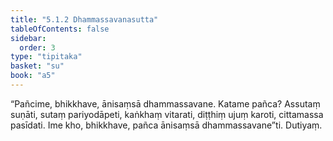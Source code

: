 ```yaml
---
title: "5.1.2 Dhammassavanasutta"
tableOfContents: false
sidebar:
  order: 3
type: "tipitaka"
basket: "su"
book: "a5"
---
```



<DynamicBreadcrumb />

<Division number="202" book="a5" bookNo="16" page="216">

<Paragraph number="1194" book="a5">
“Pañcime, bhikkhave, ānisaṃsā dhammassavane. Katame pañca? Assutaṃ suṇāti, sutaṃ pariyodāpeti, kaṅkhaṃ vitarati, diṭṭhiṃ ujuṃ karoti, cittamassa pasīdati. Ime kho, bhikkhave, pañca ānisaṃsā dhammassavane”ti.

</Paragraph>
</Division>

<Paragraph number="1195" type="center" book="a5">
Dutiyaṃ.
</Paragraph>